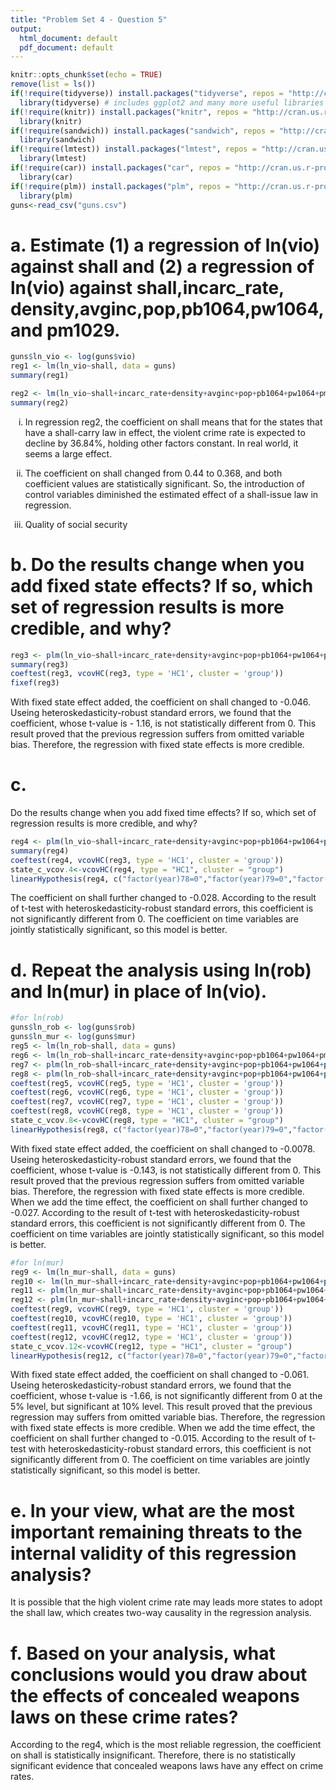 ```yaml
---
title: "Problem Set 4 - Question 5"
output:
  html_document: default
  pdf_document: default
---
```


```r
knitr::opts_chunk$set(echo = TRUE)
remove(list = ls())
if(!require(tidyverse)) install.packages("tidyverse", repos = "http://cran.us.r-project.org") # run this the first time (only need to once)
  library(tidyverse) # includes ggplot2 and many more useful libraries
if(!require(knitr)) install.packages("knitr", repos = "http://cran.us.r-project.org")
  library(knitr)
if(!require(sandwich)) install.packages("sandwich", repos = "http://cran.us.r-project.org")
  library(sandwich)
if(!require(lmtest)) install.packages("lmtest", repos = "http://cran.us.r-project.org")
  library(lmtest)
if(!require(car)) install.packages("car", repos = "http://cran.us.r-project.org")
  library(car)
if(!require(plm)) install.packages("plm", repos = "http://cran.us.r-project.org")
  library(plm)
guns<-read_csv("guns.csv")
```

# a. Estimate (1) a regression of ln(vio) against shall and (2) a regression of ln(vio) against shall,incarc_rate, density,avginc,pop,pb1064,pw1064, and pm1029.


```r
guns$ln_vio <- log(guns$vio)
reg1 <- lm(ln_vio~shall, data = guns)
summary(reg1)

reg2 <- lm(ln_vio~shall+incarc_rate+density+avginc+pop+pb1064+pw1064+pm1029, data = guns)
summary(reg2)
```
i.
In regression reg2, the coefficient on shall means that for the states that have a shall-carry law in effect, the violent crime rate is expected to decline by 36.84%, holding other factors constant. In real world, it seems a large effect.

ii.
The coefficient on shall changed from 0.44 to 0.368, and both coefficient values are statistically significant. So, the introduction of control variables diminished the estimated effect of a shall-issue law in regression.

iii.
Quality of social security

# b. Do the results change when you add fixed state effects? If so, which set of regression results is more credible, and why?

```r
reg3 <- plm(ln_vio~shall+incarc_rate+density+avginc+pop+pb1064+pw1064+pm1029, data = guns, index = c("stateid"), model = "within")
summary(reg3)
coeftest(reg3, vcovHC(reg3, type = 'HC1', cluster = 'group'))
fixef(reg3)
```
With fixed state effect added, the coefficient on shall changed to -0.046. Useing heteroskedasticity-robust standard errors, we found that the coefficient, whose t-value is - 1.16, is not statistically different from 0. This result proved that the previous regression suffers from omitted variable bias. Therefore, the regression with fixed state effects is more credible.

# c.
Do the results change when you add fixed time effects? If so, which set of regression results is more credible, and why?

```r
reg4 <- plm(ln_vio~shall+incarc_rate+density+avginc+pop+pb1064+pw1064+pm1029+factor(year), data = guns, index = c("stateid", "year"), model = "within")
summary(reg4)
coeftest(reg4, vcovHC(reg3, type = 'HC1', cluster = 'group'))
state_c_vcov.4<-vcovHC(reg4, type = "HC1", cluster = "group")
linearHypothesis(reg4, c("factor(year)78=0","factor(year)79=0","factor(year)80=0","factor(year)81=0","factor(year)82=0","factor(year)83=0","factor(year)84=0","factor(year)85=0","factor(year)86=0","factor(year)87=0","factor(year)88=0","factor(year)89=0","factor(year)90=0","factor(year)91=0","factor(year)92=0","factor(year)93=0","factor(year)94=0","factor(year)95=0","factor(year)96=0","factor(year)97=0","factor(year)98=0","factor(year)99=0"), vcov=state_c_vcov.4, white.adjust="hc1", test=c("F"))
```
The coefficient on shall further changed to -0.028. According to the result of t-test with heteroskedasticity-robust standard errors, this coefficient is not significantly different from 0. The coefficient on time variables are jointly statistically significant, so this model is better.

  

# d. Repeat the analysis using ln(rob) and ln(mur) in place of ln(vio).
```r
#for ln(rob)
guns$ln_rob <- log(guns$rob)
guns$ln_mur <- log(guns$mur)
reg5 <- lm(ln_rob~shall, data = guns)
reg6 <- lm(ln_rob~shall+incarc_rate+density+avginc+pop+pb1064+pw1064+pm1029, data = guns)
reg7 <- plm(ln_rob~shall+incarc_rate+density+avginc+pop+pb1064+pw1064+pm1029, data = guns, index = c("stateid"), model = "within")
reg8 <- plm(ln_rob~shall+incarc_rate+density+avginc+pop+pb1064+pw1064+pm1029+factor(year), data = guns, index = c("stateid", "year"), model = "within")
coeftest(reg5, vcovHC(reg5, type = 'HC1', cluster = 'group'))
coeftest(reg6, vcovHC(reg6, type = 'HC1', cluster = 'group'))
coeftest(reg7, vcovHC(reg7, type = 'HC1', cluster = 'group'))
coeftest(reg8, vcovHC(reg8, type = 'HC1', cluster = 'group'))
state_c_vcov.8<-vcovHC(reg8, type = "HC1", cluster = "group")
linearHypothesis(reg8, c("factor(year)78=0","factor(year)79=0","factor(year)80=0","factor(year)81=0","factor(year)82=0","factor(year)83=0","factor(year)84=0","factor(year)85=0","factor(year)86=0","factor(year)87=0","factor(year)88=0","factor(year)89=0","factor(year)90=0","factor(year)91=0","factor(year)92=0","factor(year)93=0","factor(year)94=0","factor(year)95=0","factor(year)96=0","factor(year)97=0","factor(year)98=0","factor(year)99=0"), vcov=state_c_vcov.8, white.adjust="hc1", test=c("F"))
```

With fixed state effect added, the coefficient on shall changed to -0.0078. Useing heteroskedasticity-robust standard errors, we found that the coefficient, whose t-value is -0.143, is not statistically different from 0. This result proved that the previous regression suffers from omitted variable bias. Therefore, the regression with fixed state effects is more credible.
When we add the time effect, the coefficient on shall further changed to -0.027. According to the result of t-test with heteroskedasticity-robust standard errors, this coefficient is not significantly different from 0. The coefficient on time variables are jointly statistically significant, so this model is better.


```r
#for ln(mur)
reg9 <- lm(ln_mur~shall, data = guns)
reg10 <- lm(ln_mur~shall+incarc_rate+density+avginc+pop+pb1064+pw1064+pm1029, data = guns) 
reg11 <- plm(ln_mur~shall+incarc_rate+density+avginc+pop+pb1064+pw1064+pm1029, data = guns, index = c("stateid"), model = "within")
reg12 <- plm(ln_mur~shall+incarc_rate+density+avginc+pop+pb1064+pw1064+pm1029+factor(year), data = guns, index = c("stateid", "year"), model = "within")
coeftest(reg9, vcovHC(reg9, type = 'HC1', cluster = 'group'))
coeftest(reg10, vcovHC(reg10, type = 'HC1', cluster = 'group'))
coeftest(reg11, vcovHC(reg11, type = 'HC1', cluster = 'group'))
coeftest(reg12, vcovHC(reg12, type = 'HC1', cluster = 'group'))
state_c_vcov.12<-vcovHC(reg12, type = "HC1", cluster = "group")
linearHypothesis(reg12, c("factor(year)78=0","factor(year)79=0","factor(year)80=0","factor(year)81=0","factor(year)82=0","factor(year)83=0","factor(year)84=0","factor(year)85=0","factor(year)86=0","factor(year)87=0","factor(year)88=0","factor(year)89=0","factor(year)90=0","factor(year)91=0","factor(year)92=0","factor(year)93=0","factor(year)94=0","factor(year)95=0","factor(year)96=0","factor(year)97=0","factor(year)98=0","factor(year)99=0"), vcov=state_c_vcov.12, white.adjust="hc1", test=c("F"))
```
With fixed state effect added, the coefficient on shall changed to -0.061. Useing heteroskedasticity-robust standard errors, we found that the coefficient, whose t-value is -1.66, is not significantly different from 0 at the 5% level, but significant at 10% level. This result proved that the previous regression may suffers from omitted variable bias. Therefore, the regression with fixed state effects is more credible.
When we add the time effect, the coefficient on shall further changed to -0.015. According to the result of t-test with heteroskedasticity-robust standard errors, this coefficient is not significantly different from 0. The coefficient on time variables are jointly statistically significant, so this model is better.

# e. In your view, what are the most important remaining threats to the internal validity of this regression analysis?

It is possible that the high violent crime rate may leads more states to adopt the shall law, which creates two-way causality in the regression analysis.

# f. Based on your analysis, what conclusions would you draw about the effects of concealed weapons laws on these crime rates?

According to the reg4, which is the most reliable regression, the coefficient on shall is statistically insignificant. Therefore, there is no statistically significant evidence that concealed weapons laws have any effect on crime rates. 
  